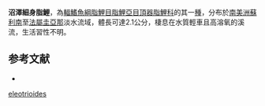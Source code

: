 {{Speciesbox
| status = NE
| status_system = IUCN3.1
| genus = Microcharacidium
| species = eleotrioides
| authority = [[Géry|Géry]], 1960
| synonyms = *''Jobertina eleotrioides''<br /><small>Géry, 1960</small>
}}
'''沼澤細身脂鯉'''，為[[輻鰭魚綱|輻鰭魚綱]][[脂鯉目|脂鯉目]][[脂鯉亞目|脂鯉亞目]][[頂器脂鯉科|頂器脂鯉科]]的其一[[種|種]]，分布於[[南美洲|南美洲]][[蘇利南|蘇利南]]至[[法屬圭亞那|法屬圭亞那]]淡水流域，體長可達2.1公分，棲息在水質輕車且高溶氧的溪流，生活習性不明。

==参考文献==
{{refbegin}}
*{{FishBase_species|genus=Microcharacidium|species=eleotrioides|year=2013|month=10}}
{{refend}}
{{Taxonbar|from=Q5687947}}

[[Category:細身脂鯉屬|eleotrioides]]